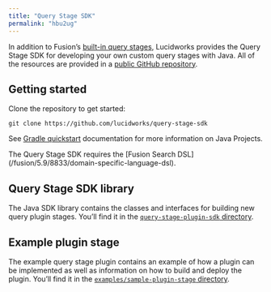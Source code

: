 ```yaml
---
title: "Query Stage SDK"
permalink: "hbu2ug"
---
```


In addition to Fusion’s [built-in query stages](/fusion/5.9/278/query-pipeline-stages), Lucidworks provides the Query Stage SDK for developing your own custom query stages with Java. All of the resources are provided in a [public GitHub repository](https://github.com/lucidworks/query-stage-sdk).

## Getting started

Clone the repository to get started:

```
git clone https://github.com/lucidworks/query-stage-sdk
```

See [Gradle quickstart](https://docs.gradle.org/current/userguide/tutorial_java_projects.html) documentation for more information on Java Projects.

<Note>
The Query Stage SDK requires the [Fusion Search DSL](/fusion/5.9/8833/domain-specific-language-dsl).
</Note>

## Query Stage SDK library

The Java SDK library contains the classes and interfaces for building new query plugin stages. You’ll find it in the [`query-stage-plugin-sdk` directory](https://github.com/lucidworks/query-stage-sdk/tree/master/query-stage-plugin-sdk).

## Example plugin stage

The example query stage plugin contains an example of how a plugin can be implemented as well as information on how to build and deploy the plugin. You’ll find it in the [`examples/sample-plugin-stage` directory](https://github.com/lucidworks/query-stage-sdk/tree/master/examples/sample-plugin-stage).